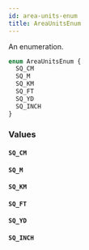 ```yaml
---
id: area-units-enum
title: AreaUnitsEnum
---
```


An enumeration.

```graphql
enum AreaUnitsEnum {
  SQ_CM
  SQ_M
  SQ_KM
  SQ_FT
  SQ_YD
  SQ_INCH
}
```

### Values

#### `SQ_CM`

#### `SQ_M`

#### `SQ_KM`

#### `SQ_FT`

#### `SQ_YD`

#### `SQ_INCH`
